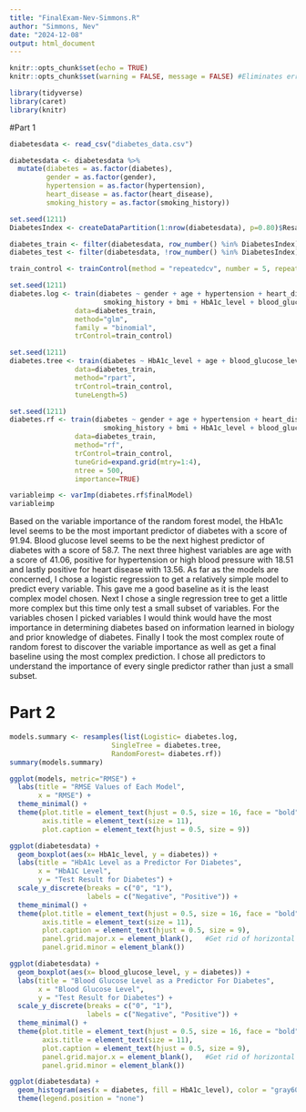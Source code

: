 ```yaml
---
title: "FinalExam-Nev-Simmons.R"
author: "Simmons, Nev"
date: "2024-12-08"
output: html_document
---
```


```r
knitr::opts_chunk$set(echo = TRUE)
knitr::opts_chunk$set(warning = FALSE, message = FALSE) #Eliminates errors and long messages
```

```r
library(tidyverse)
library(caret)
library(knitr)
```

#Part 1

```r
diabetesdata <- read_csv("diabetes_data.csv")

diabetesdata <- diabetesdata %>%
  mutate(diabetes = as.factor(diabetes),
         gender = as.factor(gender),
         hypertension = as.factor(hypertension),
         heart_disease = as.factor(heart_disease),
         smoking_history = as.factor(smoking_history))
```

```r
set.seed(1211)
DiabetesIndex <- createDataPartition(1:nrow(diabetesdata), p=0.80)$Resample1

diabetes_train <- filter(diabetesdata, row_number() %in% DiabetesIndex)
diabetes_test <- filter(diabetesdata, !row_number() %in% DiabetesIndex)

train_control <- trainControl(method = "repeatedcv", number = 5, repeats=10)
```

```r
set.seed(1211)
diabetes.log <- train(diabetes ~ gender + age + hypertension + heart_disease + 
                       smoking_history + bmi + HbA1c_level + blood_glucose_level,
                data=diabetes_train, 
                method="glm",
                family = "binomial",
                trControl=train_control)
```


```r
set.seed(1211)
diabetes.tree <- train(diabetes ~ HbA1c_level + age + blood_glucose_level + bmi,
                data=diabetes_train,
                method="rpart",
                trControl=train_control,
                tuneLength=5)
```

```r
set.seed(1211)
diabetes.rf <- train(diabetes ~ gender + age + hypertension + heart_disease + 
                       smoking_history + bmi + HbA1c_level + blood_glucose_level, 
                data=diabetes_train,
                method="rf",
                trControl=train_control,
                tuneGrid=expand.grid(mtry=1:4),
                ntree = 500,
                importance=TRUE)
```

```r
variableimp <- varImp(diabetes.rf$finalModel)
variableimp
```
Based on the variable importance of the random forest model, the HbA1c level seems to be the most important predictor of diabetes with a score of 91.94. Blood glucose level seems to be the next highest predictor of diabetes with a score of 58.7.
The next three highest variables are age with a score of 41.06, positive for hypertension or high blood pressure with 18.51 and lastly positive for heart disease with 13.56. As far as the models are concerned, I chose a logistic regression to get a relatively simple model to predict every variable. This gave me a good baseline as it is the least complex model chosen. Next I chose a single regression tree to get a little more complex but this time only test a small subset of variables. For the variables chosen I picked variables I would think would have the most importance in determining diabetes based on information learned in biology and prior knowledge of diabetes. Finally I took the most complex route of random forest to discover the variable importance as well as get a final baseline using the most complex prediction. I chose all predictors to understand the importance of every single predictor rather than just a small subset. 

# Part 2

```r
models.summary <- resamples(list(Logistic= diabetes.log,
                         SingleTree = diabetes.tree,
                         RandomForest= diabetes.rf))
summary(models.summary)

```
```r
ggplot(models, metric="RMSE") +
  labs(title = "RMSE Values of Each Model",
       x = "RMSE") +
  theme_minimal() +
  theme(plot.title = element_text(hjust = 0.5, size = 16, face = "bold"),
        axis.title = element_text(size = 11),
        plot.caption = element_text(hjust = 0.5, size = 9))
```

```r
ggplot(diabetesdata) +
  geom_boxplot(aes(x= HbA1c_level, y = diabetes)) + 
  labs(title = "HbA1c Level as a Predictor For Diabetes",
       x = "HbA1C Level", 
       y = "Test Result for Diabetes") +
  scale_y_discrete(breaks = c("0", "1"),
                   labels = c("Negative", "Positive")) +
  theme_minimal() +
  theme(plot.title = element_text(hjust = 0.5, size = 16, face = "bold"),
        axis.title = element_text(size = 11),
        plot.caption = element_text(hjust = 0.5, size = 9),
        panel.grid.major.x = element_blank(),   #Get rid of horizontal lines
        panel.grid.minor = element_blank()) 
```

```r
ggplot(diabetesdata) +
  geom_boxplot(aes(x= blood_glucose_level, y = diabetes)) + 
  labs(title = "Blood Glucose Level as a Predictor For Diabetes",
       x = "Blood Glucose Level", 
       y = "Test Result for Diabetes") +
  scale_y_discrete(breaks = c("0", "1"),
                   labels = c("Negative", "Positive")) +
  theme_minimal() +
  theme(plot.title = element_text(hjust = 0.5, size = 16, face = "bold"),
        axis.title = element_text(size = 11),
        plot.caption = element_text(hjust = 0.5, size = 9),
        panel.grid.major.x = element_blank(),   #Get rid of horizontal lines
        panel.grid.minor = element_blank()) 
```

```r
ggplot(diabetesdata) +
  geom_histogram(aes(x = diabetes, fill = HbA1c_level), color = "gray60", bins = 20) +
  theme(legend.position = "none")
```

